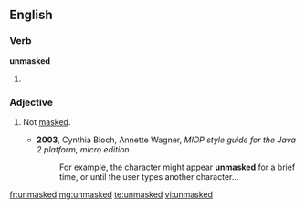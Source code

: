 ==English==

===Verb===
'''unmasked'''

# {{past of|[[unmask]]}}

===Adjective===
{{en-adj|-}}

# {{computing}} Not [[mask]]ed.
#* '''2003''', Cynthia Bloch, Annette Wagner, ''MIDP style guide for the Java 2 platform, micro edition''
#*: For example, the character might appear '''unmasked''' for a brief time, or until the user types another character...

[[fr:unmasked]]
[[mg:unmasked]]
[[te:unmasked]]
[[vi:unmasked]]